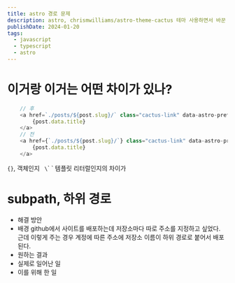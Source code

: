 ```yaml
---
title: astro 경로 문제
description: astro, chrismwilliams/astro-theme-cactus 테마 사용하면서 바꾼 점들을 기록하기
publishDate: 2024-01-20
tags:
  - javascript
  - typescript
  - astro
---
```


# 이거랑 이거는 어떤 차이가 있나?
```javascript
	// 후
    <a href=`./posts/${post.slug}/` class="cactus-link" data-astro-prefetch>
		{post.data.title}
	</a>
    // 전
    <a href={`./posts/${post.slug}/`} class="cactus-link" data-astro-prefetch>
		{post.data.title}
	</a>
```

`{}`, 객체인지 ` \`\` ` 템플릿 리터럴인지의 차이가

# subpath, 하위 경로

- 해결 방안
- 배경
  github에서 사이트를 배포하는데 저장소마다 따로 주소를 지정하고 싶었다.
  근데 이렇게 주는 경우 계정에 따른 주소에 저장소 이름이 하위 경로로 붙어서 배포된다.
- 원하는 결과
- 실제로 일어난 일
- 이를 위해 한 일

